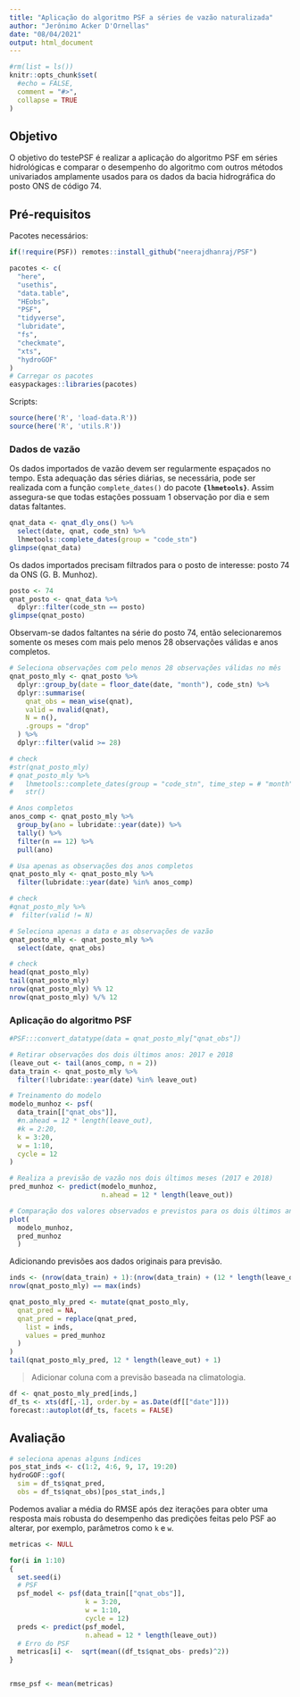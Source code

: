 ```yaml
---
title: "Aplicação do algoritmo PSF a séries de vazão naturalizada"
author: "Jerônimo Acker D'Ornellas"
date: "08/04/2021"
output: html_document
---
```



```r
#rm(list = ls())
knitr::opts_chunk$set(
  #echo = FALSE,
  comment = "#>",
  collapse = TRUE
)
```

## Objetivo 

O objetivo do testePSF é realizar a aplicação do algoritmo PSF em séries hidrológicas e comparar o desempenho do algoritmo com outros métodos univariados amplamente usados para os dados da bacia hidrográfica do posto ONS de código 74.

## Pré-requisitos

Pacotes necessários:


```r
if(!require(PSF)) remotes::install_github("neerajdhanraj/PSF")

pacotes <- c(
  "here",
  "usethis",
  "data.table",
  "HEobs",
  "PSF",
  "tidyverse",
  "lubridate",
  "fs",
  "checkmate",
  "xts",
  "hydroGOF"
)
# Carregar os pacotes
easypackages::libraries(pacotes)
```

Scripts:

```r
source(here('R', 'load-data.R'))
source(here('R', 'utils.R'))
```


### Dados de vazão

Os dados importados de vazão devem ser regularmente espaçados no tempo. Esta adequação das séries diárias, se necessária, pode ser realizada com a função `complete_dates()` do pacote **`{lhmetools}`**. Assim assegura-se que todas estações possuam 1 observação por dia e sem datas faltantes.

```r
qnat_data <- qnat_dly_ons() %>%
  select(date, qnat, code_stn) %>%
  lhmetools::complete_dates(group = "code_stn")
glimpse(qnat_data)
```

Os dados importados precisam filtrados para o posto de interesse: posto 74 da ONS (G. B. Munhoz).

```r
posto <- 74
qnat_posto <- qnat_data %>% 
  dplyr::filter(code_stn == posto)
glimpse(qnat_posto)
```


Observam-se dados faltantes na série do posto 74, então selecionaremos somente os meses com mais pelo menos 28 observações válidas e anos completos.

```r
# Seleciona observações com pelo menos 28 observações válidas no mês
qnat_posto_mly <- qnat_posto %>% 
  dplyr::group_by(date = floor_date(date, "month"), code_stn) %>% 
  dplyr::summarise(
    qnat_obs = mean_wise(qnat), 
    valid = nvalid(qnat), 
    N = n(),
    .groups = "drop"
  ) %>%
  dplyr::filter(valid >= 28) 

# check
#str(qnat_posto_mly)
# qnat_posto_mly %>% 
#   lhmetools::complete_dates(group = "code_stn", time_step = # "month") %>%
#   str()

# Anos completos
anos_comp <- qnat_posto_mly %>%
  group_by(ano = lubridate::year(date)) %>%
  tally() %>%
  filter(n == 12) %>%
  pull(ano) 

# Usa apenas as observações dos anos completos
qnat_posto_mly <- qnat_posto_mly %>%
  filter(lubridate::year(date) %in% anos_comp)

# check
#qnat_posto_mly %>%
#  filter(valid != N)

# Seleciona apenas a data e as observações de vazão 
qnat_posto_mly <- qnat_posto_mly %>%
  select(date, qnat_obs)

# check
head(qnat_posto_mly)
tail(qnat_posto_mly)
nrow(qnat_posto_mly) %% 12 
nrow(qnat_posto_mly) %/% 12
```


### Aplicação do algoritmo PSF

```r
#PSF:::convert_datatype(data = qnat_posto_mly["qnat_obs"])

# Retirar observações dos dois últimos anos: 2017 e 2018
(leave_out <- tail(anos_comp, n = 2))
data_train <- qnat_posto_mly %>%
  filter(!lubridate::year(date) %in% leave_out)

# Treinamento do modelo
modelo_munhoz <- psf(
  data_train[["qnat_obs"]],
  #n.ahead = 12 * length(leave_out),
  #k = 2:20,
  k = 3:20,
  w = 1:10,
  cycle = 12
)

# Realiza a previsão de vazão nos dois últimos meses (2017 e 2018)
pred_munhoz <- predict(modelo_munhoz,
                       n.ahead = 12 * length(leave_out))

# Comparação dos valores observados e previstos para os dois últimos anos
plot(
  modelo_munhoz,
  pred_munhoz
  )
```



Adicionando previsões aos dados originais para previsão.

```r
inds <- (nrow(data_train) + 1):(nrow(data_train) + (12 * length(leave_out)))
nrow(qnat_posto_mly) == max(inds)

qnat_posto_mly_pred <- mutate(qnat_posto_mly,
  qnat_pred = NA,
  qnat_pred = replace(qnat_pred,
    list = inds,
    values = pred_munhoz
  )
)
tail(qnat_posto_mly_pred, 12 * length(leave_out) + 1)
```


> Adicionar coluna com a previsão baseada na climatologia.

```r
df <- qnat_posto_mly_pred[inds,]
df_ts <- xts(df[,-1], order.by = as.Date(df[["date"]]))
forecast::autoplot(df_ts, facets = FALSE)
```


## Avaliação

```r
# seleciona apenas alguns índices
pos_stat_inds <- c(1:2, 4:6, 9, 17, 19:20) 
hydroGOF::gof(
  sim = df_ts$qnat_pred, 
  obs = df_ts$qnat_obs)[pos_stat_inds,]
```

Podemos avaliar a média do RMSE após dez iterações para obter uma resposta mais robusta do desempenho das predições feitas pelo PSF ao alterar, por exemplo, parâmetros como `k` e `w`.


```r
metricas <- NULL

for(i in 1:10)
{
  set.seed(i)
  # PSF
  psf_model <- psf(data_train[["qnat_obs"]],
                   k = 3:20,
                   w = 1:10,
                   cycle = 12)
  preds <- predict(psf_model, 
                   n.ahead = 12 * length(leave_out))
  # Erro do PSF
  metricas[i] <-  sqrt(mean((df_ts$qnat_obs- preds)^2))
}


rmse_psf <- mean(metricas)
```


